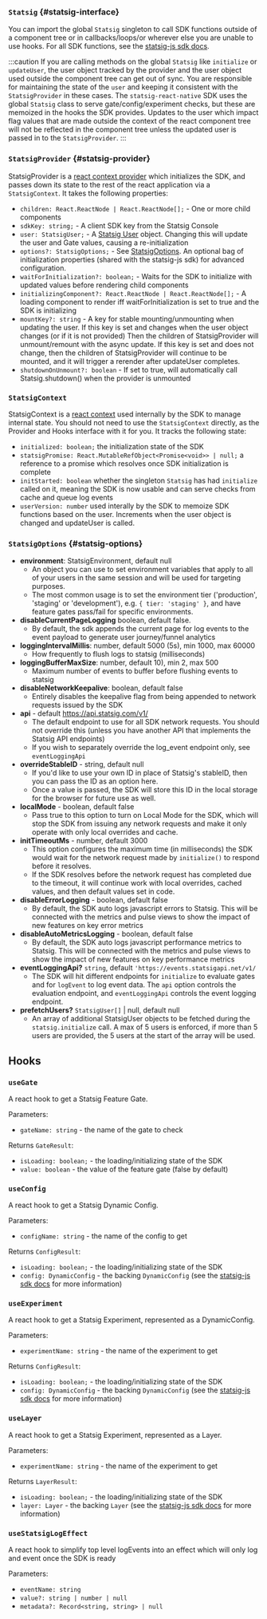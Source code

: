 ### `Statsig` {#statsig-interface}

You can import the global `Statsig` singleton to call SDK functions outside of a component tree or in callbacks/loops/or wherever else you are unable to use hooks. For all SDK functions, see the [statsig-js sdk docs](/client/jsClientSDK).

:::caution
If you are calling methods on the global `Statsig` like `initialize` or `updateUser`, the user object tracked by the provider and the user object used outside the component tree can get out of sync. You are responsible for maintaining the state of the `user` and keeping it consistent with the `StatsigProvider` in these cases. The `statsig-react-native` SDK uses the global `Statsig` class to serve gate/config/experiment checks, but these are memoized in the hooks the SDK provides. Updates to the user which impact flag values that are made outside the context of the react component tree will not be reflected in the component tree unless the updated user is passed in to the `StatsigProvider`.
:::

### `StatsigProvider` {#statsig-provider}

StatsigProvider is a [react context provider](https://reactjs.org/docs/context.html#contextprovider) which initializes the SDK, and passes down its state to the rest of the react application via a `StatsigContext`. It takes the following properties:

- `children: React.ReactNode | React.ReactNode[];` - One or more child components
- `sdkKey: string;` - A client SDK key from the Statsig Console
- `user: StatsigUser;` - A [Statsig User](/client/concepts/user) object. Changing this will update the user and Gate values, causing a re-initialization
- `options?: StatsigOptions;` - See [StatsigOptions](/client/reactNativeSDK#statsig-options). An optional bag of initialization properties (shared with the statsig-js sdk) for advanced configuration.
- `waitForInitialization?: boolean;` - Waits for the SDK to initialize with updated values before rendering child components
- `initializingComponent?: React.ReactNode | React.ReactNode[];` - A loading component to render iff waitForInitialization is set to true and the SDK is initializing
- `mountKey?: string` - A key for stable mounting/unmounting when updating the user. If this key is set and changes when the user object changes (or if it is not provided) Then the children of StatsigProvider will unmount/remount with the async update. If this key is set and does not change, then the children of StatsigProvider will continue to be mounted, and it will trigger a rerender after updateUser completes.
- `shutdownOnUnmount?: boolean` - If set to true, will automatically call Statsig.shutdown() when the provider is unmounted

### `StatsigContext`

StatsigContext is a [react context](https://reactjs.org/docs/context.html) used internally by the SDK to manage internal state. You should not need to use the `StatsigContext` directly, as the Provider and Hooks interface with it for you. It tracks the following state:

- `initialized: boolean;` the initialization state of the SDK
- `statsigPromise: React.MutableRefObject<Promise<void>> | null;` a reference to a promise which resolves once SDK initialization is complete
- `initStarted: boolean` whether the singleton `Statsig` has had `initialize` called on it, meaning the SDK is now usable and can serve checks from cache and queue log events
- `userVersion: number` used interally by the SDK to memoize SDK functions based on the user. Increments when the user object is changed and updateUser is called.

### `StatsigOptions` {#statsig-options}

- **environment**: StatsigEnvironment, default null
  - An object you can use to set environment variables that apply to all of your users in the same session and will be used for targeting purposes.
  - The most common usage is to set the environment tier ('production', 'staging' or 'development'), e.g. `{ tier: 'staging' }`, and have feature gates pass/fail for specific environments.
- **disableCurrentPageLogging** boolean, default false.
  - By default, the sdk appends the current page for log events to the event payload to generate user journey/funnel analytics
- **loggingIntervalMillis**: number, default 5000 (5s), min 1000, max 60000
  - How frequently to flush logs to statsig (milliseconds)
- **loggingBufferMaxSize**: number, default 10), min 2, max 500
  - Maximum number of events to buffer before flushing events to statsig
- **disableNetworkKeepalive**: boolean, default false
  - Entirely disables the keepalive flag from being appended to network requests issued by the SDK
- **api** - default https://api.statsig.com/v1/
  - The default endpoint to use for all SDK network requests. You should not override this (unless you have another API that implements the Statsig API endpoints)
  - If you wish to separately override the log_event endpoint only, see `eventLoggingApi`
- **overrideStableID** - string, default null
  - If you'd like to use your own ID in place of Statsig's stableID, then you can pass the ID as an option here.
  - Once a value is passed, the SDK will store this ID in the local storage for the browser for future use as well.
- **localMode** - boolean, default false
  - Pass true to this option to turn on Local Mode for the SDK, which will stop the SDK from issuing any network requests and make it only operate with only local overrides and cache.
- **initTimeoutMs** - number, default 3000
  - This option configures the maximum time (in milliseconds) the SDK would wait for the network request made by `initialize()` to respond before it resolves.
  - If the SDK resolves before the network request has completed due to the timeout, it will continue work with local overrides, cached values, and then default values set in code.
- **disableErrorLogging** - boolean, default false
  - By default, the SDK auto logs javascript errors to Statsig. This will be connected with the metrics and pulse views to show the impact of new features on key error metrics
- **disableAutoMetricsLogging** - boolean, default false
  - By default, the SDK auto logs javascript performance metrics to Statsig. This will be connected with the metrics and pulse views to show the impact of new features on key performance metrics
- **eventLoggingApi?** `string`, default `'https://events.statsigapi.net/v1/`
  - The SDK will hit different endpoints for `initialize` to evaluate gates and for `logEvent` to log event data. The `api` option controls the evaluation endpoint, and `eventLoggingApi` controls the event logging endpoint.
- **prefetchUsers?** `StatsigUser[]` | null, default null
  - An array of additional StatsigUser objects to be fetched during the `statsig.initialize` call. A max of 5 users is enforced, if more than 5 users are provided, the 5 users at the start of the array will be used.

## Hooks

### `useGate`

A react hook to get a Statsig Feature Gate.

Parameters:

- `gateName: string` - the name of the gate to check

Returns `GateResult`:

- `isLoading: boolean;` - the loading/initializing state of the SDK
- `value: boolean` - the value of the feature gate (false by default)

### `useConfig`

A react hook to get a Statsig Dynamic Config.

Parameters:

- `configName: string` - the name of the config to get

Returns `ConfigResult`:

- `isLoading: boolean;` - the loading/initializing state of the SDK
- `config: DynamicConfig` - the backing `DynamicConfig` (see the [statsig-js sdk docs](/client/jsClientSDK) for more information)

### `useExperiment`

A react hook to get a Statsig Experiment, represented as a DynamicConfig.

Parameters:

- `experimentName: string` - the name of the experiment to get

Returns `ConfigResult`:

- `isLoading: boolean;` - the loading/initializing state of the SDK
- `config: DynamicConfig` - the backing `DynamicConfig` (see the [statsig-js sdk docs](/client/jsClientSDK) for more information)

### `useLayer`

A react hook to get a Statsig Experiment, represented as a Layer.

Parameters:

- `experimentName: string` - the name of the experiment to get

Returns `LayerResult`:

- `isLoading: boolean;` - the loading/initializing state of the SDK
- `layer: Layer` - the backing `Layer` (see the [statsig-js sdk docs](/client/jsClientSDK) for more information)

### `useStatsigLogEffect`

A react hook to simplify top level logEvents into an effect which will only log and event once the SDK is ready

Parameters:

- `eventName: string`
- `value?: string | number | null`
- `metadata?: Record<string, string> | null`
